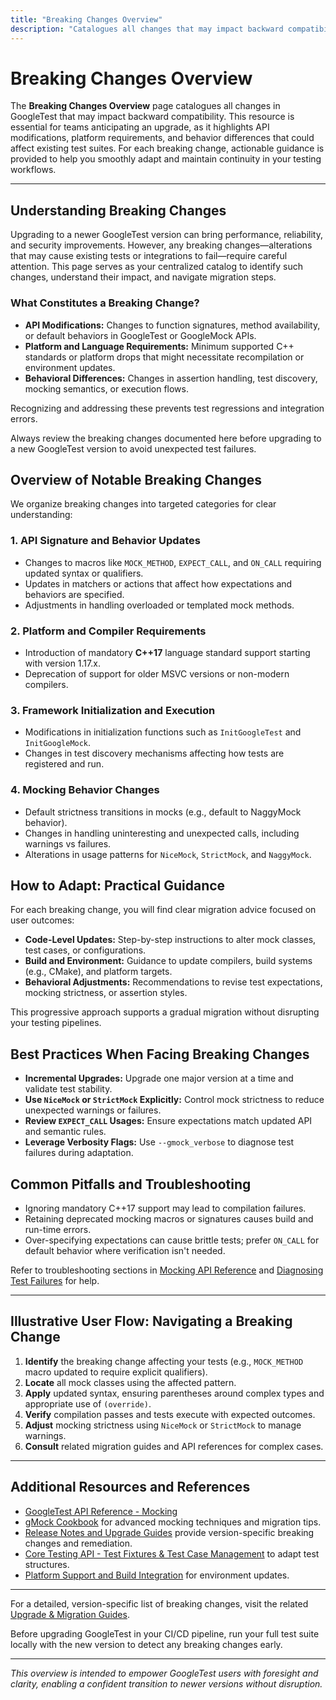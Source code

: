 ```yaml
---
title: "Breaking Changes Overview"
description: "Catalogues all changes that may impact backward compatibility, including API modifications, platform requirements, and behavioral differences. For each breaking change, clear guidance is provided to help teams adapt."
---
```


# Breaking Changes Overview

The **Breaking Changes Overview** page catalogues all changes in GoogleTest that may impact backward compatibility. This resource is essential for teams anticipating an upgrade, as it highlights API modifications, platform requirements, and behavior differences that could affect existing test suites. For each breaking change, actionable guidance is provided to help you smoothly adapt and maintain continuity in your testing workflows.

---

## Understanding Breaking Changes

Upgrading to a newer GoogleTest version can bring performance, reliability, and security improvements. However, any breaking changes—alterations that may cause existing tests or integrations to fail—require careful attention. This page serves as your centralized catalog to identify such changes, understand their impact, and navigate migration steps.

### What Constitutes a Breaking Change?

- **API Modifications:** Changes to function signatures, method availability, or default behaviors in GoogleTest or GoogleMock APIs.
- **Platform and Language Requirements:** Minimum supported C++ standards or platform drops that might necessitate recompilation or environment updates.
- **Behavioral Differences:** Changes in assertion handling, test discovery, mocking semantics, or execution flows.

Recognizing and addressing these prevents test regressions and integration errors.

<Check>
Always review the breaking changes documented here before upgrading to a new GoogleTest version to avoid unexpected test failures.
</Check>

## Overview of Notable Breaking Changes

We organize breaking changes into targeted categories for clear understanding:

### 1. API Signature and Behavior Updates

- Changes to macros like `MOCK_METHOD`, `EXPECT_CALL`, and `ON_CALL` requiring updated syntax or qualifiers.
- Updates in matchers or actions that affect how expectations and behaviors are specified.
- Adjustments in handling overloaded or templated mock methods.

### 2. Platform and Compiler Requirements

- Introduction of mandatory **C++17** language standard support starting with version 1.17.x.
- Deprecation of support for older MSVC versions or non-modern compilers.

### 3. Framework Initialization and Execution

- Modifications in initialization functions such as `InitGoogleTest` and `InitGoogleMock`.
- Changes in test discovery mechanisms affecting how tests are registered and run.

### 4. Mocking Behavior Changes

- Default strictness transitions in mocks (e.g., default to NaggyMock behavior).
- Changes in handling uninteresting and unexpected calls, including warnings vs failures.
- Alterations in usage patterns for `NiceMock`, `StrictMock`, and `NaggyMock`.

## How to Adapt: Practical Guidance

For each breaking change, you will find clear migration advice focused on user outcomes:

- **Code-Level Updates:** Step-by-step instructions to alter mock classes, test cases, or configurations.
- **Build and Environment:** Guidance to update compilers, build systems (e.g., CMake), and platform targets.
- **Behavioral Adjustments:** Recommendations to revise test expectations, mocking strictness, or assertion styles.

This progressive approach supports a gradual migration without disrupting your testing pipelines.

## Best Practices When Facing Breaking Changes

- **Incremental Upgrades:** Upgrade one major version at a time and validate test stability.
- **Use `NiceMock` or `StrictMock` Explicitly:** Control mock strictness to reduce unexpected warnings or failures.
- **Review `EXPECT_CALL` Usages:** Ensure expectations match updated API and semantic rules.
- **Leverage Verbosity Flags:** Use `--gmock_verbose` to diagnose test failures during adaptation.

## Common Pitfalls and Troubleshooting

- Ignoring mandatory C++17 support may lead to compilation failures.
- Retaining deprecated mocking macros or signatures causes build and run-time errors.
- Over-specifying expectations can cause brittle tests; prefer `ON_CALL` for default behavior where verification isn't needed.

Refer to troubleshooting sections in [Mocking API Reference](https://google.github.io/googletest/reference/mocking.md) and [Diagnosing Test Failures](https://google.github.io/googletest/faq/advanced-troubleshooting/test-failures-diagnostics.html) for help.

---

## Illustrative User Flow: Navigating a Breaking Change

1. **Identify** the breaking change affecting your tests (e.g., `MOCK_METHOD` macro updated to require explicit qualifiers).
2. **Locate** all mock classes using the affected pattern.
3. **Apply** updated syntax, ensuring parentheses around complex types and appropriate use of `(override)`.
4. **Verify** compilation passes and tests execute with expected outcomes.
5. **Adjust** mocking strictness using `NiceMock` or `StrictMock` to manage warnings.
6. **Consult** related migration guides and API references for complex cases.

---

## Additional Resources and References

- [GoogleTest API Reference - Mocking](https://google.github.io/googletest/reference/mocking.md)
- [gMock Cookbook](https://google.github.io/googletest/gmock_cook_book.html) for advanced mocking techniques and migration tips.
- [Release Notes and Upgrade Guides](https://github.com/google/googletest/releases) provide version-specific breaking changes and remediation.
- [Core Testing API - Test Fixtures & Test Case Management](https://google.github.io/googletest/api-reference/core-testing-api/test-fixtures-test-case-management.html) to adapt test structures.
- [Platform Support and Build Integration](https://google.github.io/googletest/overview/architecture-integration/platform-and-tool-integration.html) for environment updates.

---

For a detailed, version-specific list of breaking changes, visit the related [Upgrade & Migration Guides](../changelog/migrations-upgrades/upgrade-migration-guides).

<Tip>
Before upgrading GoogleTest in your CI/CD pipeline, run your full test suite locally with the new version to detect any breaking changes early.
</Tip>

---

*This overview is intended to empower GoogleTest users with foresight and clarity, enabling a confident transition to newer versions without disruption.*
